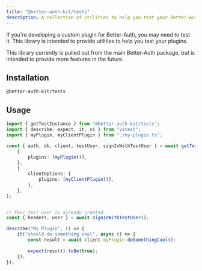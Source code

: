 ```yaml
---
title: "@better-auth-kit/tests"
description: A collection of utilities to help you test your Better-Auth plugins.
---
```


<GithubButton url="https://github.com/ping-maxwell/better-auth-kit/tree/main/packages/libraries/tests" />
<NpmButton url="https://www.npmjs.com/package/@better-auth-kit/tests" />

If you're developing a custom plugin for Better-Auth, you may need to test it. This library is intended to provide utilities to help you test your plugins.

<Callout type="info">
This library currently is pulled out from the main Better-Auth package, but is intended to provide more features in the future.
</Callout>

<Steps>


<Step>

## Installation

```package-install
@better-auth-kit/tests
```

</Step>

<Step>

## Usage

```ts title="my-plugin.test.ts"
import { getTestInstance } from "@better-auth-kit/tests";
import { describe, expect, it, vi } from "vitest";
import { myPlugin, myClientPlugin } from "./my-plugin.ts";

const { auth, db, client, testUser, signInWithTestUser } = await getTestInstance(
	{
		plugins: [myPlugin()],
	},
	{
		clientOptions: {
			plugins: [myClientPlugin()],
		},
	},
);


// Your test user is already created
const { headers, user } = await signInWithTestUser();

describe("My Plugin", () => {
	it("should do something cool", async () => {
		const result = await client.myPlugin.doSomethingCool();
        
		expect(result).toBe(true);
	});
});
```
</Step>


</Steps>